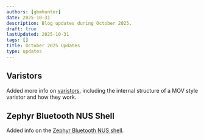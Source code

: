 ```yaml
---
authors: [gbmhunter]
date: 2025-10-31
description: Blog updates during October 2025.
draft: true
lastUpdated: 2025-10-31
tags: []
title: October 2025 Updates
type: updates
---
```


## Varistors

Added more info on [varistors](/electronics/components/varistors-vdrs/), including the internal structure of a MOV style varistor and how they work.

## Zephyr Bluetooth NUS Shell

Added info on the [Zephyr Bluetooth NUS shell](/programming/operating-systems/zephyr/bluetooth/#bluetooth-nus-shell).
